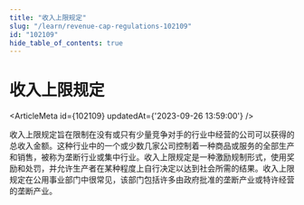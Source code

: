 ```yaml
---
title: "收入上限规定"
slug: "/learn/revenue-cap-regulations-102109"
id: "102109"
hide_table_of_contents: true
---
```



# 收入上限规定

<ArticleMeta id={102109} updatedAt={'2023-09-26 13:59:00'} />
<div className='border-solid border-b border-t-0 my-4 border-[var(--ifm-color-gray-300)]' />

收入上限规定旨在限制在没有或只有少量竞争对手的行业中经营的公司可以获得的总收入金额。这种行业中的一个或少数几家公司控制着一种商品或服务的全部生产和销售，被称为垄断行业或集中行业。收入上限规定是一种激励规制形式，使用奖励和处罚，并允许生产者在某种程度上自行决定以达到社会所需的结果。收入上限规定在公用事业部门中很常见，该部门包括许多由政府批准的垄断产业或特许经营的垄断产业。
